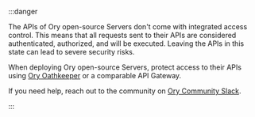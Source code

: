 :::danger

The APIs of Ory open-source Servers don't come with integrated access control. This means that all requests sent to their APIs are
considered authenticated, authorized, and will be executed. Leaving the APIs in this state can lead to severe security risks.

When deploying Ory open-source Servers, protect access to their APIs using [Ory Oathkeeper](https://github.com/ory/oathkeeper) or
a comparable API Gateway.

If you need help, reach out to the community on [Ory Community Slack](http://slack.ory.com/).

:::

